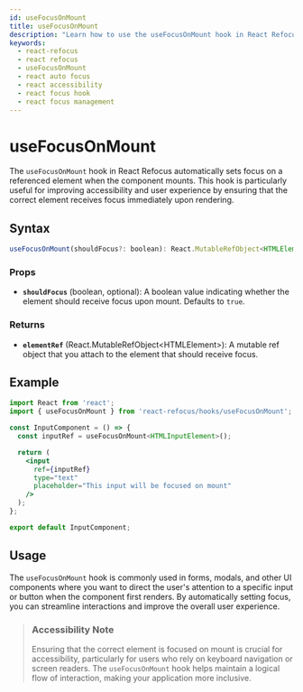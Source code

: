 ```yaml
---
id: useFocusOnMount
title: useFocusOnMount
description: "Learn how to use the useFocusOnMount hook in React Refocus to automatically focus on an element when it mounts. Enhance accessibility and streamline user interactions with this simple but effective hook."
keywords:
  - react-refocus
  - react refocus
  - useFocusOnMount
  - react auto focus
  - react accessibility
  - react focus hook
  - react focus management
---
```



<StructuredData />

# useFocusOnMount

The `useFocusOnMount` hook in React Refocus automatically sets focus on a referenced element when the component mounts. This hook is particularly useful for improving accessibility and user experience by ensuring that the correct element receives focus immediately upon rendering.

## Syntax

```jsx
useFocusOnMount(shouldFocus?: boolean): React.MutableRefObject<HTMLElement>;
```

### Props

- **`shouldFocus`** (boolean, optional): A boolean value indicating whether the element should receive focus upon mount. Defaults to `true`.

### Returns

- **`elementRef`** (React.MutableRefObject&lt;HTMLElement&gt;): A mutable ref object that you attach to the element that should receive focus.

## Example

```jsx
import React from 'react';
import { useFocusOnMount } from 'react-refocus/hooks/useFocusOnMount';

const InputComponent = () => {
  const inputRef = useFocusOnMount<HTMLInputElement>();

  return (
    <input
      ref={inputRef}
      type="text"
      placeholder="This input will be focused on mount"
    />
  );
};

export default InputComponent;
```

## Usage

The `useFocusOnMount` hook is commonly used in forms, modals, and other UI components where you want to direct the user's attention to a specific input or button when the component first renders. By automatically setting focus, you can streamline interactions and improve the overall user experience.

> ### Accessibility Note
> Ensuring that the correct element is focused on mount is crucial for accessibility, particularly for users who rely on keyboard navigation or screen readers. The `useFocusOnMount` hook helps maintain a logical flow of interaction, making your application more inclusive.
